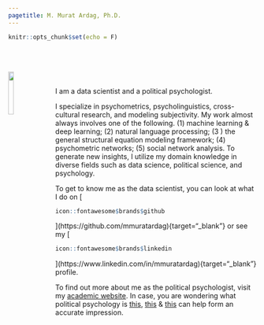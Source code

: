 ```yaml
---
pagetitle: M. Murat Ardag, Ph.D.
---
```


```r
knitr::opts_chunk$set(echo = F)
```

<br>
<br>

<img src="ws_img/mma_c_gp.jpg" style="width:15%; margin-right: 20px" align="left">

<br>
<div>
I am a data scientist and a political psychologist.
</div>

<div>
I specialize in psychometrics, psycholinguistics, cross-cultural research, and modeling subjectivity. My work almost always involves one of the following. (1) machine learning & deep learning; (2) natural language processing; (3 ) the general structural equation modeling framework; (4) psychometric networks; (5) social network analysis. To generate new insights, I utilize my domain knowledge in diverse fields such as data science, political science, and psychology.
</div>

<div>
To get to know me as the data scientist, you can look at what I do on [
```r
icon::fontawesome$brands$github
```
](https://github.com/mmuratardag){target="_blank"} or see my [
```r
icon::fontawesome$brands$linkedin
```
](https://www.linkedin.com/in/mmuratardag){target="_blank"} profile.
</div>

<div>
To find out more about me as the political psychologist, visit my [academic website](https://mmuratardag.github.io/academic_website). In case, you are wondering what political psychology is [this](https://pprg.stanford.edu/what-is-political-psychology){target="_blank"}, [this](https://en.wikipedia.org/wiki/Political_psychology){target="_blank"} & [this](https://ispp.org){target="_blank"} can help form an accurate impression.
</div>